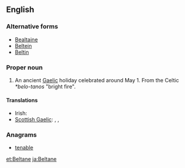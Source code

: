 ==English==
{{wikipedia}}

===Alternative forms===
* [[Bealtaine]]
* [[Beltein]]
* [[Beltin]]

===Proper noun===
{{en-proper noun}}

# An ancient [[Gaels|Gaelic]] holiday celebrated around May 1. From the Celtic ''*belo-tanos'' "bright fire".

====Translations====
{{trans-top|Gaelic holiday}}
* Irish: {{t-|ga|Lá Bealtaine|m|xs=Irish}}
* [[Scottish Gaelic]]: {{t-|gd|Là Bealltainn|m|xs=Scottish Gaelic}}, {{t-|gd|Là Buidhe Bealltainn|m|xs=Scottish Gaelic}}, {{t|gd|Bealltainn|f}}
{{trans-mid}}
{{trans-bottom}}

===Anagrams===
* [[tenable#English|tenable]]

[[et:Beltane]]
[[ja:Beltane]]
